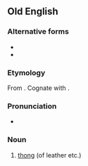 ==Old English==

===Alternative forms===
* {{alter|ang|þwong|þwæng|þweng}}
* {{alter|ang|þƿang||wynn spelling}}

===Etymology===
From {{inh|ang|gem-pro|*þwanguz}}. Cognate with {{cog|non|þvengr}}.

===Pronunciation===
* {{IPA|ang|/θwɑŋɡ/}}

===Noun===
{{ang-noun|m}}

# [[thong]] (of leather etc.)